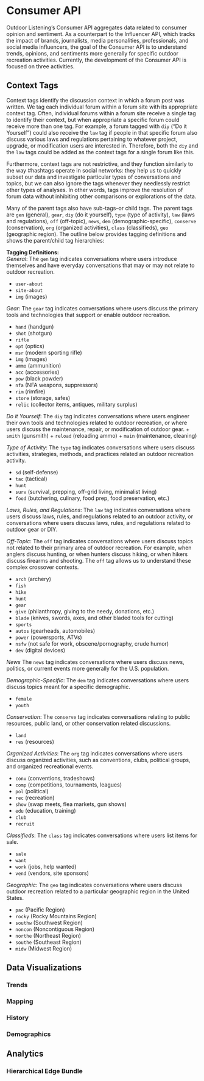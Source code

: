 # Consumer API
Outdoor Listening's Consumer API aggregates data related to consumer opinion and sentiment. As a counterpart to the Influencer API, which tracks the impact of brands, journalists, media personalities, professionals, and social media influencers, the goal of the Consumer API is to understand trends, opinions, and sentiments more generally for specific outdoor recreation activities. Currently, the development of the Consumer API is focused on three activities.
<!-- ## Keywords

**Keywords and Word Search:** -->

## Context Tags
Context tags identify the discussion context in which a forum post was written. We tag each individual forum within a forum site with its appropriate context tag. Often, individual forums within a forum site receive a single tag to identify their context, but when appropriate a specific forum could receive more than one tag. For example, a forum tagged with `diy` ("Do it Yourself") could also receive the `law` tag if people in that specific forum also discuss various laws and regulations pertaining to whatever project, upgrade, or modification users are interested in. Therefore, both the `diy` and the `law` tags could be added as the context tags for a single forum like this.  

Furthermore, context tags are not restrictive, and they function similarly to the way #hashtags operate in social networks: they help us to quickly subset our data and investigate particular types of conversations and topics, but we can also ignore the tags whenever they needlessly restrict other types of analyses. In other words, tags improve the resolution of forum data without inhibiting other comparisons or explorations of the data.  

Many of the parent tags also have sub-tags--or child tags. The parent tags are `gen` (general), `gear`, `diy` (do it yourself), `type` (type of activity), `law` (laws and regulations), `off` (off-topic), `news`, `dem` (demographic-specific), `conserve` (conservation), `org` (organized activities), `class` (classifieds), `geo` (geographic region). The outline below provides tagging definitions and shows the parent/child tag hierarchies:

**Tagging Definitions:**  
*General*: The `gen` tag indicates conversations where users introduce themselves and have everyday conversations that may or may not relate to outdoor recreation.  

+ `user-about`
+ `site-about`
+ `img` (images)

*Gear*: The `gear` tag indicates conversations where users discuss the primary tools and technologies that support or enable outdoor recreation.  

+ `hand` (handgun)
+ `shot` (shotgun)
+ `rifle`
+ `opt` (optics)
+ `msr` (modern sporting rifle)
+ `img` (images)
+ `ammo` (ammunition)
+ `acc` (accessories)
+ `pow` (black powder)
+ `nfa` (NFA weapons, suppressors)
+ `rim` (rimfire)
+ `store` (storage, safes)
+ `relic` (collector items, antiques, military surplus)

*Do it Yourself*: The `diy` tag indicates conversations where users engineer their own tools and technologies related to outdoor recreation, or where users discuss the maintenance, repair, or modification of outdoor gear.
  + `smith` (gunsmith)
  + `reload` (reloading ammo)
  + `main` (maintenance, cleaning)

*Type of Activity*: The `type` tag indicates conversations where users discuss activities, strategies, methods, and practices related an outdoor recreation activity.  

+ `sd` (self-defense)
+ `tac` (tactical)
+ `hunt`
+ `surv` (survival, prepping, off-grid living, minimalist living)
+ `food` (butchering, culinary, food prep, food preservation, etc.)

*Laws, Rules, and Regulations*: The `law` tag indicates conversations where users discuss laws, rules, and regulations related to an outdoor activity, or conversations where users discuss laws, rules, and regulations related to outdoor gear or DIY.  

*Off-Topic*: The `off` tag indicates conversations where users discuss topics not related to their primary area of outdoor recreation. For example, when anglers discuss hunting, or when hunters discuss hiking, or when hikers discuss firearms and shooting. The `off` tag allows us to understand these complex crossover contexts.  

 + `arch` (archery)
 + `fish`
 + `hike`
 + `hunt`
 + `gear`
 + `give` (philanthropy, giving to the needy, donations, etc.)
 + `blade` (knives, swords, axes, and other bladed tools for cutting)
 + `sports`
 + `autos` (gearheads, automobiles)
 + `power` (powersports, ATVs)
 + `nsfw` (not safe for work, obscene/pornography, crude humor)
 + `dev` (digital devices)

*News* The `news` tag indicates conversations where users discuss news, politics, or current events more generally for the U.S. population.

*Demographic-Specific*: The `dem` tag indicates conversations where users discuss topics meant for a specific demographic.  

 + `female`
 + `youth`

*Conservation*: The `conserve` tag indicates conversations relating to public resources, public land, or other conservation related discussions.  

+ `land`
+ `res` (resources)

*Organized Activities*: The `org` tag indicates conversations where users discuss organized activities, such as conventions, clubs, political groups, and organized recreational events.

+ `conv` (conventions, tradeshows)
+ `comp` (competitions, tournaments, leagues)
+ `pol` (political)
+ `rec` (recreation)
+ `show` (swap meets, flea markets, gun shows)
+ `edu` (education, training)
+ `club`
+ `recruit`

*Classifieds*: The `class` tag indicates conversations where users list items for sale.  

 + `sale`
 + `want`
 + `work` (jobs, help wanted)
 + `vend` (vendors, site sponsors)

*Geographic*: The `geo` tag indicates conversations where users discuss outdoor recreation related to a particular geographic region in the United States.

+ `pac` (Pacific Region)
+ `rocky` (Rocky Mountains Region)
+ `southw` (Southwest Region)
+ `noncon` (Noncontiguous Region)
+ `northe` (Northeast Region)
+ `southe` (Southeast Region)
+ `midw` (Midwest Region)

## Data Visualizations
### Trends
### Mapping
### History
### Demographics

## Analytics
### Hierarchical Edge Bundle
